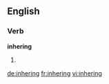 ==English==

===Verb===
'''inhering'''

# {{present participle of|inhere}}

[[de:inhering]]
[[fr:inhering]]
[[vi:inhering]]